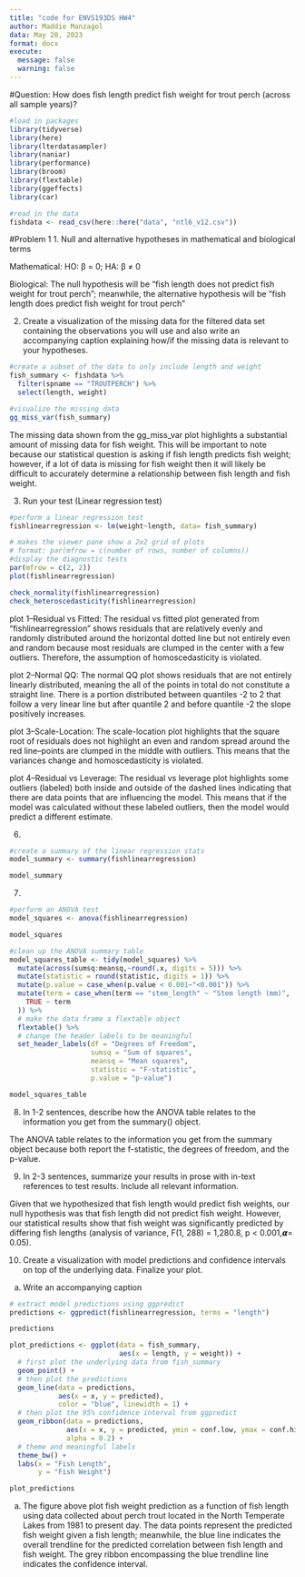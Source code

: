 ```yaml
---
title: "code for ENVS193DS HW4"
author: Maddie Manzagol 
data: May 20, 2023
format: docx
execute:
  message: false
  warning: false 
---
```

#Question: How does fish length predict fish weight for trout perch (across all sample years)? 
```r
#load in packages
library(tidyverse)
library(here)
library(lterdatasampler)
library(naniar)
library(performance)
library(broom)
library(flextable)
library(ggeffects)
library(car)
```

```r
#read in the data 
fishdata <- read_csv(here::here("data", "ntl6_v12.csv"))
```

#Problem 1
1. Null and alternative hypotheses in mathematical and biological terms

Mathematical: HO: β = 0; HA: β ≠ 0 

Biological: The null hypothesis will be "fish length does not predict fish weight for trout perch"; meanwhile, the alternative hypothesis will be "fish length does predict fish weight for trout perch"

2. Create a visualization of the missing data for the filtered data set containing the observations you will use and also write an accompanying caption explaining how/if the missing data is relevant to your hypotheses. 

```r
#create a subset of the data to only include length and weight 
fish_summary <- fishdata %>% 
  filter(spname == "TROUTPERCH") %>% 
  select(length, weight)
```

```r
#visualize the missing data
gg_miss_var(fish_summary)
```

The missing data shown from the gg_miss_var plot highlights a substantial amount of missing data for fish weight. This will be important to note because our statistical question is asking if fish length predicts fish weight; however, if a lot of data is missing for fish weight then it will likely be difficult to accurately determine a relationship between fish length and fish weight.

3. Run your test (Linear regression test)
```r
#perform a linear regression test 
fishlinearregression <- lm(weight~length, data= fish_summary)

# makes the viewer pane show a 2x2 grid of plots 
# format: par(mfrow = c(number of rows, number of columns))
#display the diagnostic tests
par(mfrow = c(2, 2))
plot(fishlinearregression)
```

```r
check_normality(fishlinearregression)
check_heteroscedasticity(fishlinearregression)
```

plot 1--Residual vs Fitted: The residual vs fitted plot generated from "fishlinearregression" shows residuals that are relatively evenly and randomly distributed around the horizontal dotted line but not entirely even and random because most residuals are clumped in the center with a few outliers. Therefore, the assumption of homoscedasticity is violated. 

plot 2--Normal QQ: The normal QQ plot shows residuals that are not entirely linearly distributed, meaning the all of the points in total do not constitute a straight line. There is a portion distributed between quantiles -2 to 2 that follow a very linear line but after quantile 2 and before quantile -2 the slope positively increases. 

plot 3--Scale-Location: The scale-location plot highlights that the square root of residuals does not highlight an even and random spread around the red line--points are clumped in the middle with outliers. This means that the variances change and homoscedasticity is violated. 

plot 4--Residual vs Leverage: The residual vs leverage plot highlights some outliers (labeled) both inside and outside of the dashed lines indicating that there are data points that are influencing the model. This means that if the model was calculated without these labeled outliers, then the model would predict a different estimate. 


6.
```r
#create a summary of the linear regression stats
model_summary <- summary(fishlinearregression)

model_summary
```

7. 
```r
#perform an ANOVA test
model_squares <- anova(fishlinearregression)

model_squares
```


```r
#clean up the ANOVA summary table 
model_squares_table <- tidy(model_squares) %>% 
  mutate(across(sumsq:meansq,~round(.x, digits = 5))) %>% 
  mutate(statistic = round(statistic, digits = 1)) %>% 
  mutate(p.value = case_when(p.value < 0.001~"<0.001")) %>% 
  mutate(term = case_when(term == "stem_length" ~ "Stem length (mm)",
    TRUE ~ term
  )) %>% 
  # make the data frame a flextable object
  flextable() %>% 
  # change the header labels to be meaningful
  set_header_labels(df = "Degrees of Freedom", 
                    sumsq = "Sum of squares",
                    meansq = "Mean squares",
                    statistic = "F-statistic",
                    p.value = "p-value")

model_squares_table
```

8. In 1-2 sentences, describe how the ANOVA table relates to the information you get from the summary() object. 

The ANOVA table relates to the information you get from the summary object because both report the f-statistic, the degrees of freedom, and the p-value. 

9. In 2-3 sentences, summarize your results in prose with in-text references to test results. Include all relevant information.

Given that we hypothesized that fish length would predict fish weights, our null hypothesis was that fish length did not predict fish weight. However, our statistical results show that fish weight was significantly predicted by differing fish lengths (analysis of variance, F(1, 288) = 1,280.8, p < 0.001,𝞪= 0.05).



10. Create a visualization with model predictions and confidence intervals on top of the underlying data. Finalize your plot.
a. Write an accompanying caption

```r
# extract model predictions using ggpredict
predictions <- ggpredict(fishlinearregression, terms = "length")

predictions

plot_predictions <- ggplot(data = fish_summary, 
                           aes(x = length, y = weight)) +
  # first plot the underlying data from fish_summary
  geom_point() +
  # then plot the predictions
  geom_line(data = predictions, 
            aes(x = x, y = predicted), 
            color = "blue", linewidth = 1) +
  # then plot the 95% confidence interval from ggpredict
  geom_ribbon(data = predictions, 
              aes(x = x, y = predicted, ymin = conf.low, ymax = conf.high), 
              alpha = 0.2) +
  # theme and meaningful labels
  theme_bw() +
  labs(x = "Fish Length",
       y = "Fish Weight")

plot_predictions
```

a. The figure above plot fish weight prediction as a function of fish length using data collected about perch trout located in the North Temperate Lakes from 1981 to present day. The data points represent the predicted fish weight given a fish length; meanwhile, the blue line indicates the overall trendline for the predicted correlation between fish length and fish weight. The grey ribbon encompassing the blue trendline line indicates the confidence interval. 



